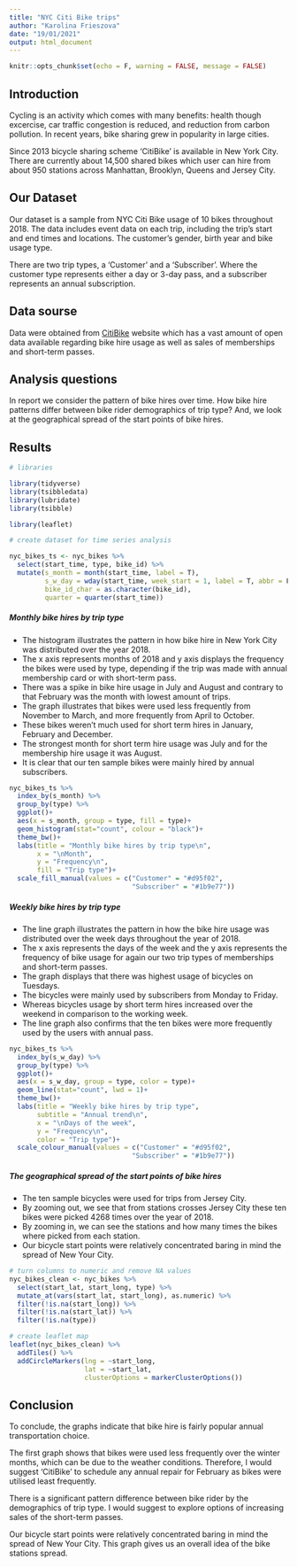 ```yaml
---
title: "NYC Citi Bike trips"
author: "Karolina Frieszova"
date: "19/01/2021"
output: html_document
---
```


```r
knitr::opts_chunk$set(echo = F, warning = FALSE, message = FALSE)
```

## Introduction

Cycling is an activity which comes with many benefits: health though excercise, car traffic congestion is reduced, and reduction from carbon pollution. In recent years, bike sharing grew in popularity in large cities. 

Since 2013 bicycle sharing scheme 'CitiBike' is available in New York City. There are currently about 14,500 shared bikes which user can hire from about 950 stations across Manhattan, Brooklyn, Queens and Jersey City.

## Our Dataset

Our dataset is a sample from NYC Citi Bike usage of 10 bikes throughout 2018. The data includes event data on each trip, including the trip's start and end times and locations. The customer's gender, birth year and bike usage type.

There are two trip types, a 'Customer' and a 'Subscriber'. Where the customer type represents either a day or 3-day pass, and a subscriber represents an annual subscription.

## Data sourse

Data were obtained from [CitiBike](https://www.citibikenyc.com/system-data) website which has a vast amount of open data available regarding bike hire usage as well as sales of memberships and short-term passes.

## Analysis questions

In report we consider the pattern of bike hires over time.
How bike hire patterns differ between bike rider demographics of trip type? 
And, we look at the geographical spread of the start points of bike hires.

## Results
```r
# libraries

library(tidyverse)
library(tsibbledata)
library(lubridate)
library(tsibble)

library(leaflet)
```

```r
# create dataset for time series analysis

nyc_bikes_ts <- nyc_bikes %>% 
  select(start_time, type, bike_id) %>% 
  mutate(s_month = month(start_time, label = T),
         s_w_day = wday(start_time, week_start = 1, label = T, abbr = F),
         bike_id_char = as.character(bike_id),
         quarter = quarter(start_time))
```

##### Monthly bike hires by trip type

- The histogram illustrates the pattern in how bike hire in New York City was distributed over the year 2018.
- The x axis represents months of 2018 and y axis displays the frequency the bikes were used by type, depending if the trip was made with annual membership card or with short-term pass.
- There was a spike in bike hire usage in July and August and contrary to that February was the month with lowest amount of trips. 
- The graph illustrates that bikes were used less frequently from November to March, and more frequently from April to October. 
- These bikes weren't much used for short term hires in January, February and December. 
- The strongest month for short term hire usage was July and for the membership hire usage it was August.
- It is clear that our ten sample bikes were  mainly hired by annual subscribers. 

```r
nyc_bikes_ts %>% 
  index_by(s_month) %>% 
  group_by(type) %>% 
  ggplot()+
  aes(x = s_month, group = type, fill = type)+
  geom_histogram(stat="count", colour = "black")+
  theme_bw()+
  labs(title = "Monthly bike hires by trip type\n",
       x = "\nMonth",
       y = "Frequency\n",
       fill = "Trip type")+
  scale_fill_manual(values = c("Customer" = "#d95f02",
                               "Subscriber" = "#1b9e77"))
```

##### Weekly bike hires by trip type

- The line graph illustrates the pattern in how the bike hire usage was distributed over the week days throughout the year of 2018. 
- The x axis represents the days of the week and the y axis represents the frequency of bike usage for again our two trip types of memberships and short-term passes.
- The graph displays that there was highest usage of bicycles on Tuesdays.
- The bicycles were mainly used by subscribers from Monday to Friday.
- Whereas bicycles usage by short term hires increased over the weekend in comparison to the working week. 
- The line graph also confirms that the ten bikes were more frequently used by the users with annual pass.

```r
nyc_bikes_ts %>% 
  index_by(s_w_day) %>% 
  group_by(type) %>% 
  ggplot()+
  aes(x = s_w_day, group = type, color = type)+
  geom_line(stat="count", lwd = 1)+
  theme_bw()+
  labs(title = "Weekly bike hires by trip type",
       subtitle = "Annual trend\n",
       x = "\nDays of the week",
       y = "Frequency\n",
       color = "Trip type")+
  scale_colour_manual(values = c("Customer" = "#d95f02",
                               "Subscriber" = "#1b9e77"))
```

##### The geographical spread of the start points of bike hires

- The ten sample bicycles were used for trips from Jersey City. 
- By zooming out, we see that from stations crosses Jersey City these ten bikes were picked 4268 times over the year of 2018.
- By zooming in, we can see the stations and how many times the bikes where picked from each station. 
- Our bicycle start points were relatively concentrated baring in mind the spread of New Your City.
```r
# turn columns to numeric and remove NA values
nyc_bikes_clean <- nyc_bikes %>%
  select(start_lat, start_long, type) %>% 
  mutate_at(vars(start_lat, start_long), as.numeric) %>%
  filter(!is.na(start_long)) %>% 
  filter(!is.na(start_lat)) %>% 
  filter(!is.na(type))

# create leaflet map
leaflet(nyc_bikes_clean) %>%
  addTiles() %>%
  addCircleMarkers(lng = ~start_long,
                   lat = ~start_lat,
                   clusterOptions = markerClusterOptions())
```



## Conclusion

To conclude, the graphs indicate that bike hire is fairly popular annual transportation choice.

The first graph shows that bikes were used less frequently over the winter months, which can be due to the weather conditions.
Therefore, I would suggest 'CitiBike' to schedule any annual repair for February as bikes were utilised least frequently. 

There is a significant pattern difference between bike rider by the demographics of trip type. I would suggest to explore options of increasing sales of the short-term passes.

Our bicycle start points were relatively concentrated baring in mind the spread of New Your City. This graph gives us an overall idea of the bike stations spread.









